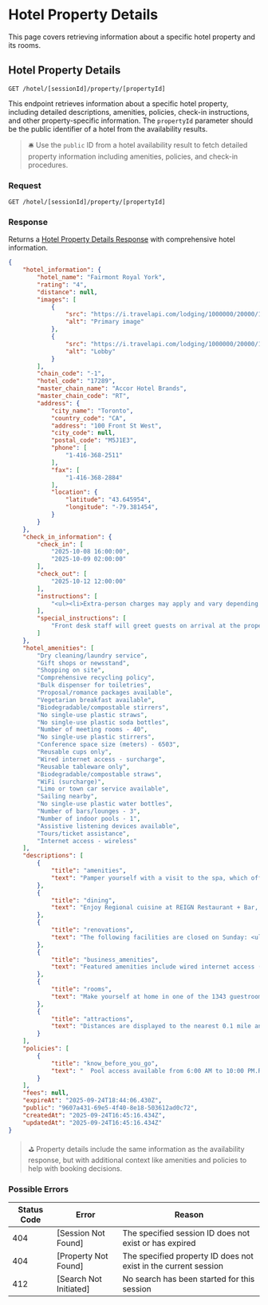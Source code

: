 # Hotel Property Details

This page covers retrieving information about a specific hotel property and its rooms.

## Hotel Property Details

`GET /hotel/[sessionId]/property/[propertyId]`

This endpoint retrieves information about a specific hotel property, including detailed descriptions, amenities, policies, check-in instructions, and other property-specific information. The `propertyId` parameter should be the public identifier of a hotel from the availability results.

> 🛎 Use the `public` ID from a hotel availability result to fetch detailed property information including amenities, policies, and check-in procedures.

### Request

`GET /hotel/[sessionId]/property/[propertyId]`

### Response

Returns a [Hotel Property Details Response](/versions/v5/glossary#hotel-property-details-response) with comprehensive hotel information.

```json filename="GET /hotel/[sessionId]/property/[propertyId]" copy
{
    "hotel_information": {
        "hotel_name": "Fairmont Royal York",
        "rating": "4",
        "distance": null,
        "images": [
            {
                "src": "https://i.travelapi.com/lodging/1000000/20000/17300/17289/ca60300e_z.jpg",
                "alt": "Primary image"
            },
            {
                "src": "https://i.travelapi.com/lodging/1000000/20000/17300/17289/4e7fad5f_z.jpg",
                "alt": "Lobby"
            }
        ],
        "chain_code": "-1",
        "hotel_code": "17289",
        "master_chain_name": "Accor Hotel Brands",
        "master_chain_code": "RT",
        "address": {
            "city_name": "Toronto",
            "country_code": "CA",
            "address": "100 Front St West",
            "city_code": null,
            "postal_code": "M5J1E3",
            "phone": [
                "1-416-368-2511"
            ],
            "fax": [
                "1-416-368-2884"
            ],
            "location": {
                "latitude": "43.645954",
                "longitude": "-79.381454",
            }
        }
    },
    "check_in_information": {
        "check_in": [
            "2025-10-08 16:00:00",
            "2025-10-09 02:00:00"
        ],
        "check_out": [
            "2025-10-12 12:00:00"
        ],
        "instructions": [
            "<ul><li>Extra-person charges may apply and vary depending on property policy</li><li>Government-issued photo identification and a credit card, debit card, or cash deposit may be required at check-in for incidental charges</li><li>Special requests are subject to availability upon check-in and may incur additional charges; special requests cannot be guaranteed</li><li>This property accepts credit cards; cash is not accepted</li><li>Cashless transactions are available</li><li>Safety features at this property include a smoke detector</li><li>This property affirms that it follows the cleaning and disinfection practices of ALLSAFE (Accor Hotels)</li><li>Please note that cultural norms and guest policies may differ by country and by property; the policies listed are provided by the property</li>  </ul>"
        ],
        "special_instructions": [
            "Front desk staff will greet guests on arrival at the property. For any questions, please contact the property using the information on the booking confirmation.  Guests should contact the hotel about reaching the property during road construction using the number on the booking confirmation."
        ]
    },
    "hotel_amenities": [
        "Dry cleaning/laundry service",
        "Gift shops or newsstand",
        "Shopping on site",
        "Comprehensive recycling policy",
        "Bulk dispenser for toiletries",
        "Proposal/romance packages available",
        "Vegetarian breakfast available",
        "Biodegradable/compostable stirrers",
        "No single-use plastic straws",
        "No single-use plastic soda bottles",
        "Number of meeting rooms - 40",
        "No single-use plastic stirrers",
        "Conference space size (meters) - 6503",
        "Reusable cups only",
        "Wired internet access - surcharge",
        "Reusable tableware only",
        "Biodegradable/compostable straws",
        "WiFi (surcharge)",
        "Limo or town car service available",
        "Sailing nearby",
        "No single-use plastic water bottles",
        "Number of bars/lounges - 3",
        "Number of indoor pools - 1",
        "Assistive listening devices available",
        "Tours/ticket assistance",
        "Internet access - wireless"
    ],
    "descriptions": [
        {
            "title": "amenities",
            "text": "Pamper yourself with a visit to the spa, which offers body treatments and facials. You're sure to appreciate the recreational amenities, including a health club, an indoor pool, and a sauna. This hotel also features wireless internet access (surcharge), concierge services, and gift shops/newsstands."
        },
        {
            "title": "dining",
            "text": "Enjoy Regional cuisine at REIGN Restaurant + Bar, one of the hotel's 3 restaurants, or stay in and take advantage of the room service (during limited hours). Snacks are also available at the coffee shop/cafe. Need to unwind? Take a break with a tasty beverage at one of the 3 bars/lounges. Full breakfasts are served on weekdays from 6:30 AM to 11:00 AM and on weekends from 6:30 AM to 11:30 AM for a fee."
        },
        {
            "title": "renovations",
            "text": "The following facilities are closed on Sunday: <ul><li>Full-service spa</li></ul>"
        },
        {
            "title": "business_amenities",
            "text": "Featured amenities include wired internet access (surcharge), limo/town car service, and express check-in. Planning an event in Toronto? This hotel has 70000 square feet (6503 square meters) of space consisting of conference space and 40 meeting rooms."
        },
        {
            "title": "rooms",
            "text": "Make yourself at home in one of the 1343 guestrooms featuring minibars and LCD televisions. Your pillowtop bed comes with premium bedding. Digital programming and video-game consoles are provided for your entertainment, with wired and wireless internet access available for a surcharge. Private bathrooms with bathtubs or showers feature designer toiletries and hair dryers."
        },
        {
            "title": "attractions",
            "text": "Distances are displayed to the nearest 0.1 mile and kilometer. <br /> <p>PATH Underground Shopping Mall - 0.1 km / 0.1 mi <br /> The Path - 0.1 km / 0.1 mi <br /> Toronto-Dominion Centre - 0.3 km / 0.2 mi <br /> Hockey Hall of Fame - 0.4 km / 0.3 mi <br /> Roy Thomson Hall - 0.5 km / 0.3 mi <br /> Scotiabank Arena - 0.5 km / 0.3 mi <br /> Meridian Hall - 0.5 km / 0.3 mi <br /> Metro Toronto Convention Centre - 0.5 km / 0.3 mi <br /> Canada Permanent Building - 0.6 km / 0.4 mi <br /> Royal Alexandra Theatre - 0.7 km / 0.5 mi <br /> Four Seasons Centre - 0.8 km / 0.5 mi <br /> Rogers Centre - 0.8 km / 0.5 mi <br /> Ripley's Aquarium of Canada - 0.8 km / 0.5 mi <br /> Princess of Wales Theatre - 0.8 km / 0.5 mi <br /> CN Tower - 0.8 km / 0.5 mi <br /> </p><p>The nearest airports are:<br />Billy Bishop Toronto City Airport (YTZ) - 3.2 km / 2 mi<br /> Toronto Pearson Intl. Airport (YYZ) - 27.1 km / 16.9 mi<br /> </p><p></p>"
        }
    ],
    "policies": [
        {
            "title": "know_before_you_go",
            "text": "  Pool access available from 6:00 AM to 10:00 PM.Reservations are required for spa treatments. Reservations can be made by contacting the hotel prior to arrival, using the contact information on the booking confirmation. Children 18 years old and younger stay free when occupying the parent or guardian's room, using existing bedding. The property has connecting/adjoining rooms, which are subject to availability and can be requested by contacting the property using the number on the booking confirmation. The property allows pets in specific rooms only and has other pet restrictions (surcharges apply and can be found in the Fees section). Guests can arrange to bring pets by contacting the property directly, using the contact information on the booking confirmation.  Cashless payment methods are available for all transactions.Contactless check-in and contactless check-out are available.This property welcomes guests of all sexual orientations and gender identities (LGBTQ+ friendly). "
        }
    ],
    "fees": null,
    "expireAt": "2025-09-24T18:44:06.430Z",
    "public": "9607a431-69e5-4f40-8e18-503612ad0c72",
    "createdAt": "2025-09-24T16:45:16.434Z",
    "updatedAt": "2025-09-24T16:45:16.434Z"
}
```

> ⛳ Property details include the same information as the availability response, but with additional context like amenities and policies to help with booking decisions.

### Possible Errors

| Status Code | Error | Reason |
|---|---|---|
| 404 | [Session Not Found] | The specified session ID does not exist or has expired |
| 404 | [Property Not Found] | The specified property ID does not exist in the current session |
| 412 | [Search Not Initiated] | No search has been started for this session |
